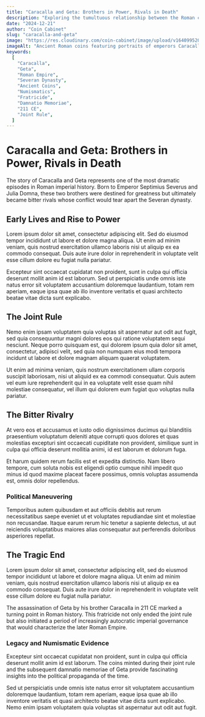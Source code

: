 ```yaml
---
title: "Caracalla and Geta: Brothers in Power, Rivals in Death"
description: "Exploring the tumultuous relationship between the Roman co-emperors Caracalla and Geta, whose rivalry ultimately led to fratricide and changed the course of Roman history."
date: "2024-12-21"
author: "Coin Cabinet"
slug: "caracalla-and-geta"
image: "https://res.cloudinary.com/coin-cabinet/image/upload/v1640995200/blog/caracalla-geta-coins-header.jpg"
imageAlt: "Ancient Roman coins featuring portraits of emperors Caracalla and Geta from the Severan dynasty"
keywords:
  [
    "Caracalla",
    "Geta",
    "Roman Empire",
    "Severan Dynasty",
    "Ancient Coins",
    "Numismatics",
    "Fratricide",
    "Damnatio Memoriae",
    "211 CE",
    "Joint Rule",
  ]
---
```


# Caracalla and Geta: Brothers in Power, Rivals in Death

The story of Caracalla and Geta represents one of the most dramatic episodes in Roman imperial history. Born to Emperor Septimius Severus and Julia Domna, these two brothers were destined for greatness but ultimately became bitter rivals whose conflict would tear apart the Severan dynasty.

## Early Lives and Rise to Power

Lorem ipsum dolor sit amet, consectetur adipiscing elit. Sed do eiusmod tempor incididunt ut labore et dolore magna aliqua. Ut enim ad minim veniam, quis nostrud exercitation ullamco laboris nisi ut aliquip ex ea commodo consequat. Duis aute irure dolor in reprehenderit in voluptate velit esse cillum dolore eu fugiat nulla pariatur.

Excepteur sint occaecat cupidatat non proident, sunt in culpa qui officia deserunt mollit anim id est laborum. Sed ut perspiciatis unde omnis iste natus error sit voluptatem accusantium doloremque laudantium, totam rem aperiam, eaque ipsa quae ab illo inventore veritatis et quasi architecto beatae vitae dicta sunt explicabo.

## The Joint Rule

Nemo enim ipsam voluptatem quia voluptas sit aspernatur aut odit aut fugit, sed quia consequuntur magni dolores eos qui ratione voluptatem sequi nesciunt. Neque porro quisquam est, qui dolorem ipsum quia dolor sit amet, consectetur, adipisci velit, sed quia non numquam eius modi tempora incidunt ut labore et dolore magnam aliquam quaerat voluptatem.

<FeaturedCoins />

Ut enim ad minima veniam, quis nostrum exercitationem ullam corporis suscipit laboriosam, nisi ut aliquid ex ea commodi consequatur. Quis autem vel eum iure reprehenderit qui in ea voluptate velit esse quam nihil molestiae consequatur, vel illum qui dolorem eum fugiat quo voluptas nulla pariatur.

## The Bitter Rivalry

At vero eos et accusamus et iusto odio dignissimos ducimus qui blanditiis praesentium voluptatum deleniti atque corrupti quos dolores et quas molestias excepturi sint occaecati cupiditate non provident, similique sunt in culpa qui officia deserunt mollitia animi, id est laborum et dolorum fuga.

Et harum quidem rerum facilis est et expedita distinctio. Nam libero tempore, cum soluta nobis est eligendi optio cumque nihil impedit quo minus id quod maxime placeat facere possimus, omnis voluptas assumenda est, omnis dolor repellendus.

### Political Maneuvering

Temporibus autem quibusdam et aut officiis debitis aut rerum necessitatibus saepe eveniet ut et voluptates repudiandae sint et molestiae non recusandae. Itaque earum rerum hic tenetur a sapiente delectus, ut aut reiciendis voluptatibus maiores alias consequatur aut perferendis doloribus asperiores repellat.

## The Tragic End

Lorem ipsum dolor sit amet, consectetur adipiscing elit, sed do eiusmod tempor incididunt ut labore et dolore magna aliqua. Ut enim ad minim veniam, quis nostrud exercitation ullamco laboris nisi ut aliquip ex ea commodo consequat. Duis aute irure dolor in reprehenderit in voluptate velit esse cillum dolore eu fugiat nulla pariatur.

The assassination of Geta by his brother Caracalla in 211 CE marked a turning point in Roman history. This fratricide not only ended the joint rule but also initiated a period of increasingly autocratic imperial governance that would characterize the later Roman Empire.

### Legacy and Numismatic Evidence

Excepteur sint occaecat cupidatat non proident, sunt in culpa qui officia deserunt mollit anim id est laborum. The coins minted during their joint rule and the subsequent damnatio memoriae of Geta provide fascinating insights into the political propaganda of the time.

Sed ut perspiciatis unde omnis iste natus error sit voluptatem accusantium doloremque laudantium, totam rem aperiam, eaque ipsa quae ab illo inventore veritatis et quasi architecto beatae vitae dicta sunt explicabo. Nemo enim ipsam voluptatem quia voluptas sit aspernatur aut odit aut fugit.
